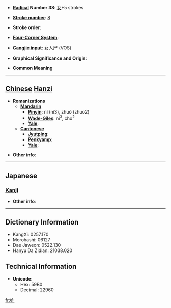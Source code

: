 * '''[[Wiktionary:Chinese radical index| Radical]] Number 38''': [[Wiktionary:Chinese radical index 女|女]]+5 strokes

* '''[[Wiktionary:Chinese total strokes index|Stroke number]]''': [[Wiktionary:Chinese total strokes index 8|8]]

* '''Stroke order''': 

* '''[[Wiktionary:Chinese four corner index|Four-Corner System]]''': 

* '''[[Wiktionary:Chinese Cangjie index|Cangjie input]]''': 女人尸 (VOS)

* '''Graphical Significance and Origin''': 

* '''Common Meaning'''

----

== [[Chinese]] [[Hanzi]] ==

* '''Romanizations'''
** '''[[Mandarin]]'''
*** '''[[Pinyin]]''': nǐ (ni3), zhuó (zhuo2)
*** '''[[Wade-Giles]]''': ni<sup>3</sup>, cho<sup>2</sup>
*** '''[[Yale]]''': 
** '''[[Cantonese]]'''
*** '''[[Jyutping]]''':
*** '''[[Penkyamp]]''': 
*** '''[[Yale]]''': 

* '''Other info''': 

----

==Japanese==
===[[Kanji]]===
{{kanji|on readings=[[ちゃく]] (chaku)
|kun readings=[[しずか]] (shizuka)
}}

* '''Other info''':  

----

== Dictionary Information ==

* KangXi: 0257.170
* Morohashi: 06127
* Dae Jaweon: 0522.130
* Hanyu Da Zidian: 21038.020

== Technical Information ==

* '''Unicode''':
** Hex: 59B0
** Decimal: 22960

[[fr:妰]]